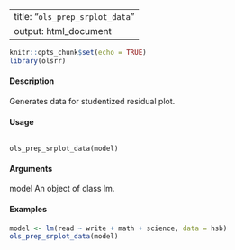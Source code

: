 
---
title: "``ols_prep_srplot_data ``"
output: html_document
---

```r
knitr::opts_chunk$set(echo = TRUE)
library(olsrr)
```
#### Description 
 
Generates data for studentized residual plot.

#### Usage 
<pre><code>
ols_prep_srplot_data(model)
</code></pre>

#### Arguments

model An object of class lm.

#### Examples 

```r
model <- lm(read ~ write + math + science, data = hsb)
ols_prep_srplot_data(model)
```

